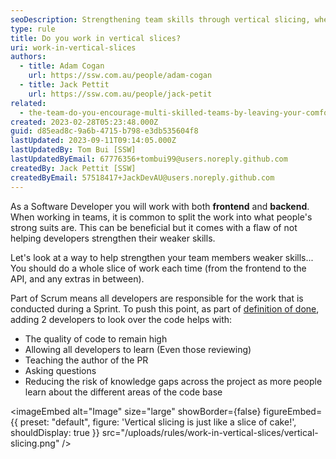 ```yaml
---
seoDescription: Strengthening team skills through vertical slicing, where developers work on a whole slice of code from frontend to API.
type: rule
title: Do you work in vertical slices?
uri: work-in-vertical-slices
authors:
  - title: Adam Cogan
    url: https://ssw.com.au/people/adam-cogan
  - title: Jack Pettit
    url: https://ssw.com.au/people/jack-petit
related:
  - the-team-do-you-encourage-multi-skilled-teams-by-leaving-your-comfort-zone
created: 2023-02-28T05:23:48.000Z
guid: d85ead8c-9a6b-4715-b798-e3db535604f8
lastUpdated: 2023-09-11T09:14:05.000Z
lastUpdatedBy: Tom Bui [SSW]
lastUpdatedByEmail: 67776356+tombui99@users.noreply.github.com
createdBy: Jack Pettit [SSW]
createdByEmail: 57518417+JackDevAU@users.noreply.github.com
---
```


As a Software Developer you will work with both **frontend** and **backend**. When working in teams, it is common to split the work into what people's strong suits are. This can be beneficial but it comes with a flaw of not helping developers strengthen their weaker skills.

Let's look at a way to help strengthen your team members weaker skills...
You should do a whole slice of work each time (from the frontend to the API, and any extras in between).

Part of Scrum means all developers are responsible for the work that is conducted during a Sprint. To push this point, as part of [definition of done](/definition-of-done), adding 2 developers to look over the code helps with:

- The quality of code to remain high
- Allowing all developers to learn (Even those reviewing)
- Teaching the author of the PR
- Asking questions
- Reducing the risk of knowledge gaps across the project as more people learn about the different areas of the code base


<imageEmbed
  alt="Image"
  size="large"
  showBorder={false}
  figureEmbed={{
    preset: "default",
    figure: 'Vertical slicing is just like a slice of cake!',
    shouldDisplay: true
  }}
  src="/uploads/rules/work-in-vertical-slices/vertical-slicing.png"
/>
